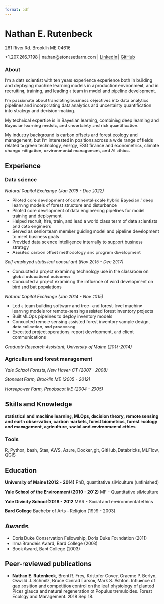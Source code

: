 ```yaml
---
format: pdf
---
```


# Nathan E. Rutenbeck

261 River Rd. Brooklin ME 04616 

+1.207.266.7198 | nathan@stonesetfarm.com | [LinkedIn](https://www.linkedin.com/in/nathan-rutenbeck/) | [GitHub](https://github.com/nerutenbeck)

### About

I'm a data scientist with ten years experience experience both in building and deploying machine learning models in a production environment, and in recruiting, training, and leading a team in model and pipeline development.  

I'm passionate about translating business objectives into data analytics pipelines and incorporating data analytics and uncertainty quantification into strategy and decision-making.

My technical expertise is in Bayesian learning, combining deep learning and Bayesian learning models, and uncertainty and risk quantification.

My industry background is carbon offsets and forest ecology and management, but I'm interested in positions across a wide range of fields related to green technology, energy, ESG finance and econometrics, climate change mitigation, environmental management, and AI ethics.

## Experience

### Data science

*Natural Capital Exchange (Jan 2018 - Dec 2022)*

- Piloted core development of continental-scale hybrid Bayesian / deep learning models of forest structure and disturbance
- Piloted core development of data engineering pipelines for model training and deployment
- Helped recruit, hire, train, and lead a world class team of data scientists and data engineers
- Served as senior team member guiding model and pipeline development to meet business goals
- Provided data science intelligence internally to support business strategy
- Assisted carbon offset methodology and program development

*Self employed statistical consultant (Nov 2015 - Dec 2017)*

- Conducted a project examining technology use in the classroom on global educational outcomes
- Conducted a project examining the influence of wind development on bird and bat populations

*Natural Capital Exchange (Jan 2014 - Nov 2015)*

- Led a team building software and tree- and forest-level machine learning models for remote-sensing assisted forest inventory projects
- Built MLOps pipelines to deploy inventory models
- Conducted remote sensing assisted forest inventory sample design, data collection, and processing
- Executed project operations, report development, and client communications

*Graduate Research Assistant, University of Maine (2013-2014)*

### Agriculture and forest management

*Yale School Forests, New Haven CT (2007 - 2008)*

*Stoneset Farm, Brooklin ME (2005 - 2012)*

*Horsepower Farm, Penobscot ME (2004 - 2005)*


## Skills and Knowledge

**statistical and machine learning, MLOps, decision theory, remote sensing and earth observation, carbon markets, forest biometrics, forest ecology and management, agriculture, social and environmental ethics**

### Tools

R, Python, bash, Stan, AWS, Azure, Docker, git, GitHub, Databricks, MLFlow, QGIS


## Education

**University of Maine (2012 - 2014)**
PhD, quantitative silviculture (unfinished)

**Yale School of the Environment (2010 - 2012)**
MF - Quantitative silviculture

**Yale Divinity School (2018 - 2012**
MAR - Social and environmental ethics

**Bard College**
Bachelor of Arts - Religion (1999 - 2003)


## Awards

- Doris Duke Conservation Fellowship, Doris Duke Foundation (2011)
- Irma Brandeis Award, Bard College (2003)
- Book Award, Bard College (2003)


## Peer-reviewed publications

- **Nathan E. Rutenbeck**, Brent R. Frey, Kristofer Covey, Graeme P. Berlyn, Oswald J. Schmitz, Bruce Conrad Larson, Mark S. Ashton. Influence of gap position and competition control on the leaf physiology of planted Picea glauca and natural regeneration of Populus tremuloides. Forest Ecology and Management.  2018 Sep 18.
